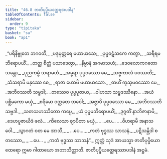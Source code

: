 ```yaml
---
title: "46.8 ဇာတိပုပ္ဖိယတ္ထေရအပဒါန"
tableOfContents: false
sidebar:
  order: 9
type: "tipitaka"
basket: "su"
book: "ap1"
---
```



<DynamicBreadcrumb />

<Division number="49" book="ap1">

<Paragraph number="5941" type="verses" book="ap1">
_“ပရိနိဗ္ဗုတေ ဘဂဝတိ,_  
_ပဒုမုတ္တရေ မဟာယသေ;_  
_ပုပ္ဖဝဋံသကေ ကတွာ,_  
_သရီရမဘိရောပယိံ._  

</Paragraph>

</Division>
<Division number="50" book="ap1">

<Paragraph number="5942" type="verses" book="ap1">
_တတ္ထ စိတ္တံ ပသာဒေတွာ,_  
_နိမ္မာနံ အဂမာသဟံ;_  
_ဒေဝလောကဂတော သန္တော,_  
_ပုညကမ္မံ သရာမဟံ._  

</Paragraph>

</Division>
<Division number="51" book="ap1">

<Paragraph number="5943" type="verses" book="ap1">
_အမ္ဗရာ ပုပ္ဖဝဿော မေ,_  
_သဗ္ဗကာလံ ပဝဿတိ;_  
_သံသရာမိ မနုဿေ စေ,_  
_ရာဇာ ဟောမိ မဟာယသော._  

</Paragraph>

</Division>
<Division number="52" book="ap1">

<Paragraph number="5944" type="verses" book="ap1">
_တဟိံ ကုသုမဝဿော မေ,_  
_အဘိဝဿတိ သဗ္ဗဒါ;_  
_တဿေဝ ပုပ္ဖပူဇာယ,_  
_ဝါဟသာ သဗ္ဗဒဿိနော._  

</Paragraph>

</Division>
<Division number="53" book="ap1">

<Paragraph number="5945" type="verses" book="ap1">
_အယံ ပစ္ဆိမကော မယှံ,_  
_စရိမော ဝတ္တတေ ဘဝေါ;_  
_အဇ္ဇာပိ ပုပ္ဖဝဿော မေ,_  
_အဘိဝဿတိ သဗ္ဗဒါ._  

</Paragraph>

</Division>
<Division number="54" book="ap1">

<Paragraph number="5946" type="verses" book="ap1">
_သတသဟဿိတော ကပ္ပေ,_  
_ယံ ပုပ္ဖမဘိရောပယိံ;_  
_ဒုဂ္ဂတိံ နာဘိဇာနာမိ,_  
_ဒေဟပူဇာယိဒံ ဖလံ._  

</Paragraph>

</Division>
<Division number="55" book="ap1">

<Paragraph number="5947" type="verses" book="ap1">
_ကိလေသာ ဈာပိတာ မယှံ,_  
_ …ပေ… _  
_ဝိဟရာမိ အနာသဝေါ._  

</Paragraph>

</Division>
<Division number="56" book="ap1">

<Paragraph number="5948" type="verses" book="ap1">
_သွာဂတံ ဝတ မေ အာသိ,_  
_ …ပေ… _  
_ကတံ ဗုဒ္ဓဿ သာသနံ._  

</Paragraph>

</Division>
<Division number="57" book="ap1">

<Paragraph number="5949" type="verses" book="ap1">
_ပဋိသမ္ဘိဒါ စတဿော,_  
_ …ပေ… _  
_ကတံ ဗုဒ္ဓဿ သာသနံ”._  

</Paragraph>

<Paragraph number="5950" book="ap1">
ဣတ္ထံ သုဒံ အာယသ္မာ ဇာတိပုပ္ဖိယော ထေရော ဣမာ ဂါထာယော အဘာသိတ္ထာတိ.

</Paragraph>
</Division>

<Paragraph number="5951" type="center" book="ap1">
ဇာတိပုပ္ဖိယတ္ထေရဿာပဒါနံ အဋ္ဌမံ.
</Paragraph>